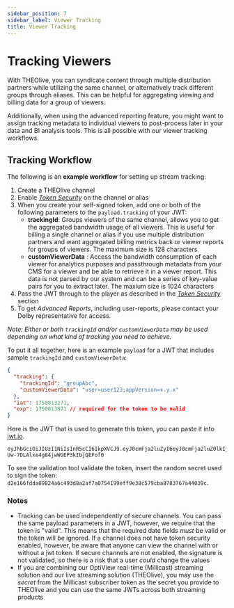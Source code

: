 ```yaml
---
sidebar_position: 7
sidebar_label: Viewer Tracking
title: Viewer Tracking
---
```



<CalloutPremiumFeature />

# Tracking Viewers

With THEOlive, you can syndicate content through multiple distribution partners while utilizing the same channel, or alternatively track different groups through aliases. This can be helpful for aggregating viewing and billing data for a group of viewers.

Additionally, when using the advanced reporting feature, you might want to assign tracking metadata to individual viewers to post-process later in your data and BI analysis tools. This is all possible with our viewer tracking workflows.

## Tracking Workflow

The following is an **example workflow** for setting up stream tracking:

1. Create a THEOlive channel
1. Enable [_Token Security_](security/token-based-security.mdx) on the channel or alias
1. When you create your self-signed token, add one or both of the following parameters to the `payload.tracking` of your JWT:
   - **trackingId**: Groups viewers of the same channel, allows you to get the aggregated bandwidth usage of all viewers. This is useful for billing a single channel or alias if you use multiple distribution partners and want aggregated billing metrics back or viewer reports for groups of viewers. The maximum size is 128 characters
   - **customViewerData** : Access the bandwidth consumption of each viewer for analytics purposes and passthrough metadata from your CMS for a viewer and be able to retrieve it in a viewer report. This data is not parsed by our system and can be a series of key-value pairs for you to extract later. The maxium size is 1024 characters
1. Pass the JWT through to the player as described in the [_Token Security_](security/token-based-security.mdx) section
1. To get _Advanced Reports_, including user-reports, please contact your Dolby representative for access.

_Note: Either or both `trackingId` and/or `customViewerData` may be used depending on what kind of tracking you need to achieve._

To put it all together, here is an example `payload` for a JWT that includes sample `trackingId` and `customViewerData`:

```json
{
  "tracking": {
    "trackingId": "groupAbc",
    "customViewerData": "user=user123;appVersion=x.y.x"
  },
  "iat": 1750813271,
  "exp": 1750813871 // required for the token to be valid
}
```

Here is the JWT that is used to generate this token, you can paste it into [jwt.io](https://jwt.io/#token=eyJhbGciOiJIUzI1NiIsInR5cCI6IkpXVCJ9.eyJ0cmFja2luZyI6eyJ0cmFja2luZ0lkIjoiZ3JvdXBBYmMiLCJjdXN0b21WaWV3ZXJEYXRhIjoidXNlcj11c2VyMTIzO2FwcFZlcnNpb249eC55LngifSwiaWF0IjoxNzUwODEzMjcxLCJleHAiOjE3NTA4MTM4NzF9.pgvw10HvMVd-Uw-7DLAlxe4g84jwWGEP3kIbjQEFof0).

```text
eyJhbGciOiJIUzI1NiIsInR5cCI6IkpXVCJ9.eyJ0cmFja2luZyI6eyJ0cmFja2luZ0lkIjoiZ3JvdXBBYmMiLCJjdXN0b21WaWV3ZXJEYXRhIjoidXNlcj11c2VyMTIzO2FwcFZlcnNpb249eC55LngifSwiaWF0IjoxNzUwODEzMjcxLCJleHAiOjE3NTA4MTM4NzF9.pgvw10HvMVd-Uw-7DLAlxe4g84jwWGEP3kIbjQEFof0
```

To see the validation tool validate the token, insert the random secret used to sign the token: `d2e166fdda89824a6c493d8a2af7a0754199eff9e38c579cba8783767a44039c`.

### Notes

- Tracking can be used independently of secure channels. You can pass the same payload parameters in a JWT, however, we require that the token is "valid". This means that the required date fields _must_ be valid or the token will be ignored. If a channel does not have token security enabled, however, be aware that anyone can view the channel with or without a jwt token. If secure channels are not enabled, the signature is not validated, so there is a risk that a user _could_ change the values
- If you are combining our OptiView real-time (Millicast) streaming solution and our live streaming solution (THEOlive), you may use the _secret_ from the Millicast subscriber token as the secret you provide to THEOlive and you can use the same JWTs across both streaming products
